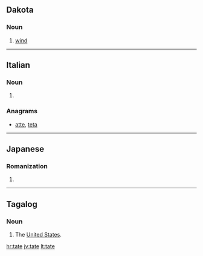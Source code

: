{{also|täte}}
==Dakota==

===Noun===
{{head|dak|noun}}

# [[wind]]

----

==Italian==

===Noun===
{{head|it|noun plural form|g=f}}

# {{plural of|tata|lang=it}}

===Anagrams===
* [[atte#Italian|atte]], [[teta#Italian|teta]]

----

==Japanese==

===Romanization===
{{ja-romaji}}

# {{ja-romanization of|たて}}

----

==Tagalog==

===Noun===
{{attention|tl|shouldn't this be 'proper noun'?}}
{{tl-noun}}

# {{lb|tl|slang}} The [[United States|United States]].

[[hr:tate]]
[[jv:tate]]
[[lt:tate]]